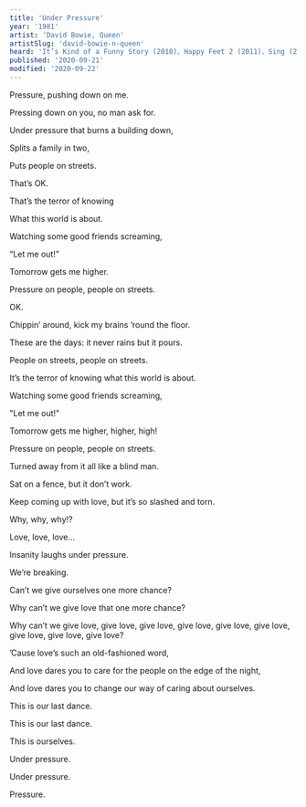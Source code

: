 ```yaml
---
title: 'Under Pressure'
year: '1981'
artist: 'David Bowie, Queen'
artistSlug: 'david-bowie-n-queen'
heard: 'It’s Kind of a Funny Story (2010)、Happy Feet 2 (2011)、Sing (2016)、Bohemian Rhapsody (2018)'
published: '2020-09-21'
modified: '2020-09-22'
---
```


<LyricSection>

Pressure, pushing down on me.

Pressing down on you, no man ask for.

Under pressure that burns a building down,

Splits a family in two,

Puts people on streets.

That&rsquo;s OK.

</LyricSection>

<LyricSection>

That&rsquo;s the terror of knowing

What this world is about.

Watching some good friends screaming,

&ldquo;Let me out!&rdquo;

</LyricSection>

<LyricSection>

Tomorrow gets me higher.

Pressure on people, people on streets.

OK.

</LyricSection>

<LyricSection>

Chippin&rsquo; around, kick my brains &rsquo;round the floor.

These are the days: it never rains but it pours.

People on streets, people on streets.

</LyricSection>

<LyricSection>

It&rsquo;s the terror of knowing what this world is about.

Watching some good friends screaming,

"Let me out!"

</LyricSection>

<LyricSection>

Tomorrow gets me higher, higher, high!

Pressure on people, people on streets.

</LyricSection>

<LyricSection>

Turned away from it all like a blind man.

Sat on a fence, but it don&rsquo;t work.

Keep coming up with love, but it&rsquo;s so slashed and torn.

</LyricSection>

<LyricSection>

Why, why, why!?

Love, love, love...

</LyricSection>

<LyricSection>

Insanity laughs under pressure.

We&rsquo;re breaking.

Can&rsquo;t we give ourselves one more chance?

Why can&rsquo;t we give love that one more chance?

Why can&rsquo;t we give love, give love, give love, give love, give love, give love, give love, give love, give love?

</LyricSection>

<LyricSection>

&rsquo;Cause love&rsquo;s such an old-fashioned word,

And love dares you to care for the people on the edge of the night,

And love dares you to change our way of caring about ourselves.

This is our last dance.

This is our last dance.

This is ourselves.

</LyricSection>

<LyricSection>

Under pressure.

Under pressure.

Pressure.

</LyricSection>
